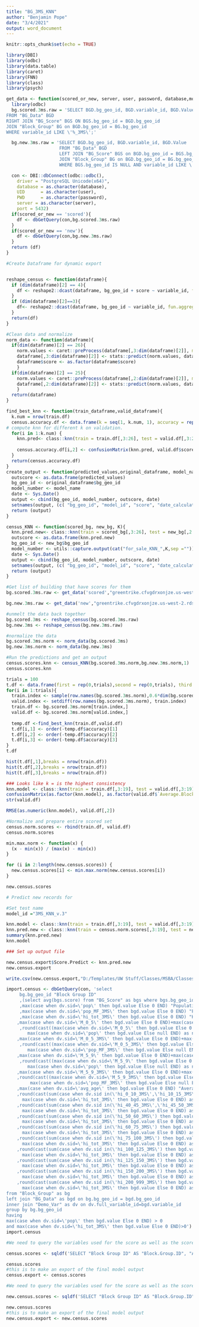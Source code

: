 ---
title: "BG_3MS_KNN"
author: "Benjamin Pope"
date: "3/4/2021"
output: word_document
---

```{r}
knitr::opts_chunk$set(echo = TRUE)
```

```{r}
library(DBI)
library(odbc)
library(data.table)
library(caret)
library(FNN)
library(class)
library(psych)
```

```{r}
get_data <- function(scored_or_new, server, user, password, database,model_number){
  library(odbc)
  bg.scored.3ms.raw = 'SELECT BGD.bg_geo_id, BGD.variable_id, BGD.Value, round((select avg(bgs.score) from "BG_Score" as BGS where BGS.bg_geo_id=BGD.bg_geo_id)) as score
FROM "BG_Data" BGD
RIGHT JOIN "BG_Score" BGS ON BGS.bg_geo_id = BGD.bg_geo_id
JOIN "Block_Group" BG on BGD.bg_geo_id = BG.bg_geo_id
WHERE variable_id LIKE \'%_3MS\';'

  bg.new.3ms.raw = 'SELECT BGD.bg_geo_id, BGD.variable_id, BGD.Value
                    FROM "BG_Data" BGD
                    LEFT JOIN "BG_Score" BGS on BGD.bg_geo_id = BGS.bg_geo_id
                    JOIN "Block_Group" BG on BGD.bg_geo_id = BG.bg_geo_id
                    WHERE BGS.bg_geo_id IS NULL AND variable_id LIKE \'%_3MS\';'

  con <- DBI::dbConnect(odbc::odbc(),
    driver = "PostgreSQL Unicode(x64)",
    database = as.character(database),
    UID      = as.character(user),
    PWD      = as.character(password),
    server = as.character(server),
    port = 5432)
  if(scored_or_new == 'scored'){
    df <- dbGetQuery(con,bg.scored.3ms.raw)
  }
  if(scored_or_new == 'new'){
    df <- dbGetQuery(con,bg.new.3ms.raw)
  }
  return (df)
}

#Create Dataframe for dynamic export


reshape_census <- function(dataframe){
  if (dim(dataframe)[2] == 4){
    df <- reshape2::dcast(dataframe, bg_geo_id + score ~ variable_id, fun.aggregate = mean)
  }
  if (dim(dataframe)[2]==3){
    df<- reshape2::dcast(dataframe, bg_geo_id ~ variable_id, fun.aggregate = mean)
  }
  return(df)
}

#Clean data and normalize
norm_data <- function(dataframe){
  if(dim(dataframe)[2] == 26){
    norm.values <- caret::preProcess(dataframe[,3:dim(dataframe)[2]], method = c("center","scale"))
    dataframe[,3:dim(dataframe)[2]] <- stats::predict(norm.values, dataframe[,3:dim(dataframe)[2]])
    dataframe$score <- as.factor(dataframe$score)
    }
  if(dim(dataframe)[2] == 25){
    norm.values <- caret::preProcess(dataframe[,2:dim(dataframe)[2]], method = c("center","scale"))
    dataframe[,2:dim(dataframe)[2]] <- stats::predict(norm.values, dataframe[,2:dim(dataframe)[2]])
    } 
  return(dataframe)
}

find_best_knn <- function(train_dataframe,valid_dataframe){
  k.num = nrow(train.df)
  census.accuracy.df <- data.frame(k = seq(1, k.num, 1), accuracy = rep(0, k.num))
# compute knn for different k on validation.
  for(i in 1:k.num) {
    knn.pred<- class::knn(train = train.df[,3:26], test = valid.df[,3:26], cl = train.df[,2],k=i)
  
    census.accuracy.df[i,2] <- confusionMatrix(knn.pred, valid.df$score)$overall[1]
  }
  return(census.accuracy.df)
}
create_output <- function(predicted_values,original_dataframe, model_name){
  outscore <- as.data.frame(predicted_values)
  bg_geo_id <- original_dataframe$bg_geo_id
  model_number <- model_name
  date <- Sys.Date()
  output <- cbind(bg_geo_id, model_number, outscore, date)
  setnames(output, (c( "bg_geo_id", "model_id", "score", "date_calculated")))
  return (output)
}

census_KNN <- function(scored_bg, new_bg, K){
  knn.pred.new<- class::knn(train = scored_bg[,3:26], test = new_bg[,2:25], cl = scored_bg[,2],k=K)
  outscore <- as.data.frame(knn.pred.new)
  bg_geo_id <- new_bg$bg_geo_id
  model_number <- utils::capture.output(cat("for_sale_KNN_",K,sep =""))
  date <- Sys.Date()
  output <- cbind(bg_geo_id, model_number, outscore, date)
  setnames(output, (c( "bg_geo_id", "model_id", "score", "date_calculated")))
  return (output)
}
```

```{r}
#Get list of building that have scores for them 
bg.scored.3ms.raw <- get_data('scored',"greentrike.cfvgdrxonjze.us-west-2.rds.amazonaws.com","bpope","somepassword","TEST")

bg.new.3ms.raw <- get_data('new',"greentrike.cfvgdrxonjze.us-west-2.rds.amazonaws.com","bpope","somepassword","TEST")

```

```{r}
#unmelt the data back together
bg.scored.3ms <- reshape_census(bg.scored.3ms.raw)
bg.new.3ms <- reshape_census(bg.new.3ms.raw)

#normalize the data
bg.scored.3ms.norm <- norm_data(bg.scored.3ms)
bg.new.3ms.norm <- norm_data(bg.new.3ms)

#Run the predictions and get an output
census.scores.knn <- census_KNN(bg.scored.3ms.norm,bg.new.3ms.norm,1)
census.scores.knn

```

```{r}
trials = 100
t.df <- data.frame(first = rep(0,trials),second = rep(0,trials), third = rep(0,trials))
for(i in 1:trials){
  train.index <- sample(row.names(bg.scored.3ms.norm),0.6*dim(bg.scored.3ms.norm)[1])
  valid.index <- setdiff(row.names(bg.scored.3ms.norm), train.index)
  train.df <- bg.scored.3ms.norm[train.index,]
  valid.df <- bg.scored.3ms.norm[valid.index,]
  
  temp.df <-find_best_knn(train.df,valid.df)
  t.df[i,1] <- order(-temp.df$accuracy)[1]
  t.df[i,2] <- order(-temp.df$accuracy)[2]
  t.df[i,3] <- order(-temp.df$accuracy)[3]
}
t.df
```

```{r}
hist(t.df[,1],breaks = nrow(train.df))
hist(t.df[,2],breaks = nrow(train.df))
hist(t.df[,3],breaks = nrow(train.df))
```


```{r}
### Looks like k = is the highest consistency 
knn.model <- class::knn(train = train.df[,3:19], test = valid.df[,3:19], cl = train.df[,2],k =8)
confusionMatrix(as.factor(knn.model), as.factor(valid.df$`Average.Block.Group.Score`))
str(valid.df)

RMSE(as.numeric(knn.model), valid.df[,2])

```

```{r}
#Normalize and prepare entire scored set 
census.norm.scores <- rbind(train.df, valid.df)
census.norm.scores
```

```{r}

min.max.norm <- function(x) {
  (x - min(x)) / (max(x) - min(x))
}

for (i in 2:length(new.census.scores)) {
  new.census.scores[i] <- min.max.norm(new.census.scores[i])
}

new.census.scores
```

```{r}
# Predict new records for 

#Set test name
model_id ="3MS_KNN_v.3"

knn.model <- class::knn(train = train.df[,3:19], test = valid.df[,3:19], cl = train.df[,2],k =4)
knn.pred.new <- class::knn(train = census.norm.scores[,3:19], test = new.census.scores[,3:19], cl = census.norm.scores[,2] ,k=8)
summary(knn.pred.new)
knn.model
```

```{r}
### Set up output file

new.census.export$Score.Predict <- knn.pred.new
new.census.export

write.csv(new.census.export,"D:/Templates/UW Stuff/Classes/MSBA/Classes/Q4 Models/Tuning/kNN\\bg_KNN_output_v.3.csv",row.names = FALSE)
```


```{r}
import.census <- dbGetQuery(con, 'select
     bg.bg_geo_id "Block Group ID"
     ,(select avg(bgs.score) from "BG_Score" as bgs where bgs.bg_geo_id=bg.bg_geo_id) "Average Block Group Score"
     ,max(case when dv.sid=\'pop\' then bgd.value Else 0 END) "Population"
     ,max(case when dv.sid=\'pop_MF_3MS\' then bgd.value Else 0 END) "Population: 3 Mile"
     ,max(case when dv.sid=\'hi_tot_3MS\' then bgd.value Else 0 END) "Households: 3 Mile"
    ,max(case when dv.sid=\'M_0_5\' then bgd.value Else 0 END)+max(case when dv.sid=\'F_0_5\' then bgd.value Else 0 END) "Kids under 5"
     ,round(cast((max(case when dv.sid=\'M_0_5\' then bgd.value Else 0 END)+max(case when dv.sid=\'F_0_5\' then bgd.value Else 0 END)) /
        max(case when dv.sid=\'pop\' then bgd.value Else null END) as numeric),3) "Percent Kids under 5"
    ,max(case when dv.sid=\'M_0_5_3MS\' then bgd.value Else 0 END)+max(case when dv.sid=\'F_0_5_3MS\' then bgd.value Else 0 END) "Kids under 5: 3 Mile"
     ,round(cast((max(case when dv.sid=\'M_0_5_3MS\' then bgd.value Else 0 END)+max(case when dv.sid=\'F_0_5_3MS\' then bgd.value Else 0 END)) /
        max(case when dv.sid=\'pop_MF_3MS\' then bgd.value Else null END) as numeric),3) "Percent Kids under 5: 3 Mile"
    ,max(case when dv.sid=\'M_5_9\' then bgd.value Else 0 END)+max(case when dv.sid=\'F_5_9\' then bgd.value Else 0 END) "Kids 5 to 9"
     ,round(cast((max(case when dv.sid=\'M_5_9\' then bgd.value Else 0 END)+max(case when dv.sid=\'F_5_9\' then bgd.value Else 0 END)) /
        max(case when dv.sid=\'pop\' then bgd.value Else null END) as numeric),3) "Percent Kids 5 to 9"
    ,max(case when dv.sid=\'M_5_9_3MS\' then bgd.value Else 0 END)+max(case when dv.sid=\'F_5_9_3MS\' then bgd.value Else 0 END) "Kids 5 to 9: 3 Mile"
    ,round(cast((max(case when dv.sid=\'M_5_9_3MS\' then bgd.value Else 0 END)+max(case when dv.sid=\'F_5_9_3MS\' then bgd.value Else 0 END)) /
         max(case when dv.sid=\'pop_MF_3MS\' then bgd.value Else null END) as numeric),3)  "Percent Kids 5 to 9: 3 Mile"
    ,max(case when dv.sid=\'avg_age\' then bgd.value Else 0 END) "Average Age"
    ,round(cast(sum(case when dv.sid in(\'hi_0_10_3MS\',\'hi_10_15_3MS\',\'hi_15_20_3MS\',\'hi_20_25_3MS\',\'hi_25_30_3MS\',\'hi_30_35_3MS\',\'hi_35_40_3MS\') then bgd.value  else 0 END) /
      max(case when dv.sid=\'hi_tot_3MS\' then bgd.value Else 0 END) as numeric),3) "Household income under 40K: 3 Mile"
    ,round(cast(sum(case when dv.sid in(\'hi_40_45_3MS\',\'hi_45_50_3MS\') then bgd.value  else 0 END) /
      max(case when dv.sid=\'hi_tot_3MS\' then bgd.value Else 0 END) as numeric),3) "Household income 40K to 50K: 3 Mile"
    ,round(cast(sum(case when dv.sid in(\'hi_50_60_3MS\') then bgd.value  else 0 END) /
      max(case when dv.sid=\'hi_tot_3MS\' then bgd.value Else 0 END) as numeric),3) "Household income 50K to 60K: 3 Mile"
    ,round(cast(sum(case when dv.sid in(\'hi_60_75_3MS\') then bgd.value  else 0 END) /
      max(case when dv.sid=\'hi_tot_3MS\' then bgd.value Else 0 END) as numeric),3) "Household income 60K to 75K: 3 Mile"
    ,round(cast(sum(case when dv.sid in(\'hi_75_100_3MS\') then bgd.value  else 0 END) /
      max(case when dv.sid=\'hi_tot_3MS\' then bgd.value Else 0 END) as numeric),3) "Household income 75K to 100K: 3 Mile"
    ,round(cast(sum(case when dv.sid in(\'hi_100_125_3MS\') then bgd.value  else 0 END) /
      max(case when dv.sid=\'hi_tot_3MS\' then bgd.value Else 0 END) as numeric),3) "Household income 100K to 125K: 3 Mile"
    ,round(cast(sum(case when dv.sid in(\'hi_125_150_3MS\') then bgd.value  else 0 END) /
      max(case when dv.sid=\'hi_tot_3MS\' then bgd.value Else 0 END) as numeric),3) "Household income 125K to 150K: 3 Mile"
    ,round(cast(sum(case when dv.sid in(\'hi_150_200_3MS\') then bgd.value  else 0 END) /
      max(case when dv.sid=\'hi_tot_3MS\' then bgd.value Else 0 END) as numeric),3) "Household income 150K to 200K: 3 Mile"
    ,round(cast(sum(case when dv.sid in(\'hi_200_999_3MS\') then bgd.value  else 0 END) /
      max(case when dv.sid=\'hi_tot_3MS\' then bgd.value Else 0 END) as numeric),3) "Household income 200K+: 3 Mile"
from "Block_Group" as bg
left join "BG_Data" as bgd on bg.bg_geo_id = bgd.bg_geo_id
inner join "Demo_Var" as dv on dv.full_variable_id=bgd.variable_id
group by bg.bg_geo_id
having
max(case when dv.sid=\'pop\' then bgd.value Else 0 END) > 0
and max(case when dv.sid=\'hi_tot_3MS\' then bgd.value Else 0 END)>0')
import.census
```

```{r}
#We need to query the variables used for the score as well as the score from the DB

census.scores <- sqldf('SELECT "Block Group ID" AS "Block.Group.ID", "Average Block Group Score" AS "Average.Block.Group.Score", Population, "Population: 3 Mile" AS "Population.3.Mile", "Households: 3 Mile" AS "Households.3.Mile", "Percent Kids under 5" AS "Percent.Kids.under.5", "Percent Kids under 5: 3 Mile" AS "Percent.Kids.under.5.3.Mile", "Percent Kids 5 to 9" AS "Percent.Kids.5.to.9", "Percent Kids 5 to 9: 3 Mile" AS "Percent.Kids.5.to.9.3 Mile", "Average Age" AS "Average.Age", "Household income under 40K: 3 Mile" AS "Household.income.under.40K.3Mile", "Household income 40K to 50K: 3 Mile" AS "Household.income.40K.to.50K.3.Mile", "Household income 50K to 60K: 3 Mile" AS "Household.income.50K.to.60K.3.Mile", "Household income 60K to 75K: 3 Mile" AS "Household.income.60K.to.75K.3.Mile", "Household income 75K to 100K: 3 Mile" AS "Household.income.75K.to.100K.3.Mile", "Household income 100K to 125K: 3 Mile" AS "Household.income.100:.125K.3.Mile", "Household income 125K to 150K: 3 Mile" AS "Household.income.125K.to.150K.3.Mile", "Household income 150K to 200K: 3 Mile" AS "Household.income.150K.to.200K.3.Mile", "Household income 200K+: 3 Mile"  AS "Household.income.200K+.3Mile"FROM "import.census" WHERE "Average Block Group Score" IS NOT NULL')

census.scores
#this is to make an export of the final model output
census.export <- census.scores
```

```{r}
#We need to query the variables used for the score as well as the score from the DB

new.census.scores <- sqldf('SELECT "Block Group ID" AS "Block.Group.ID", "Average Block Group Score" AS "Average.Block.Group.Score", Population, "Population: 3 Mile" AS "Population.3.Mile", "Households: 3 Mile" AS "Households.3.Mile", "Percent Kids under 5" AS "Percent.Kids.under.5", "Percent Kids under 5: 3 Mile" AS "Percent.Kids.under.5.3.Mile", "Percent Kids 5 to 9" AS "Percent.Kids.5.to.9", "Percent Kids 5 to 9: 3 Mile" AS "Percent.Kids.5.to.9.3 Mile", "Average Age" AS "Average.Age", "Household income under 40K: 3 Mile" AS "Household.income.under.40K.3Mile", "Household income 40K to 50K: 3 Mile" AS "Household.income.40K.to.50K.3.Mile", "Household income 50K to 60K: 3 Mile" AS "Household.income.50K.to.60K.3.Mile", "Household income 60K to 75K: 3 Mile" AS "Household.income.60K.to.75K.3.Mile", "Household income 75K to 100K: 3 Mile" AS "Household.income.75K.to.100K.3.Mile", "Household income 100K to 125K: 3 Mile" AS "Household.income.100:.125K.3.Mile", "Household income 125K to 150K: 3 Mile" AS "Household.income.125K.to.150K.3.Mile", "Household income 150K to 200K: 3 Mile" AS "Household.income.150K.to.200K.3.Mile", "Household income 200K+: 3 Mile"  AS "Household.income.200K+.3Mile"FROM "import.census" WHERE "Average Block Group Score" IS NULL')

new.census.scores
#this is to make an export of the final model output
new.census.export <- new.census.scores
```
